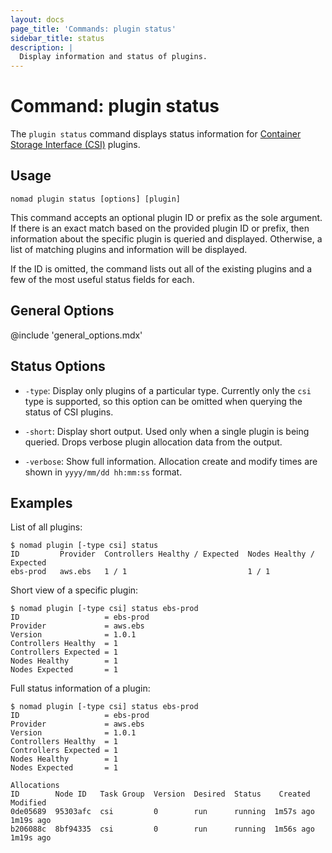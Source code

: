```yaml
---
layout: docs
page_title: 'Commands: plugin status'
sidebar_title: status
description: |
  Display information and status of plugins.
---
```


# Command: plugin status

The `plugin status` command displays status information for [Container
Storage Interface (CSI)][csi] plugins.

## Usage

```plaintext
nomad plugin status [options] [plugin]
```

This command accepts an optional plugin ID or prefix as the sole argument. If there
is an exact match based on the provided plugin ID or prefix, then information about
the specific plugin is queried and displayed. Otherwise, a list of matching plugins
and information will be displayed.

If the ID is omitted, the command lists out all of the existing plugins and a few
of the most useful status fields for each.

## General Options

@include 'general_options.mdx'

## Status Options

- `-type`: Display only plugins of a particular type. Currently only
  the `csi` type is supported, so this option can be omitted when
  querying the status of CSI plugins.

- `-short`: Display short output. Used only when a single plugin is being queried.
  Drops verbose plugin allocation data from the output.

- `-verbose`: Show full information. Allocation create and modify times are
  shown in `yyyy/mm/dd hh:mm:ss` format.

## Examples

List of all plugins:

```shell
$ nomad plugin [-type csi] status
ID         Provider  Controllers Healthy / Expected  Nodes Healthy / Expected
ebs-prod   aws.ebs   1 / 1                           1 / 1
```

Short view of a specific plugin:

```shell
$ nomad plugin [-type csi] status ebs-prod
ID                   = ebs-prod
Provider             = aws.ebs
Version              = 1.0.1
Controllers Healthy  = 1
Controllers Expected = 1
Nodes Healthy        = 1
Nodes Expected       = 1
```

Full status information of a plugin:

```shell
$ nomad plugin [-type csi] status ebs-prod
ID                   = ebs-prod
Provider             = aws.ebs
Version              = 1.0.1
Controllers Healthy  = 1
Controllers Expected = 1
Nodes Healthy        = 1
Nodes Expected       = 1

Allocations
ID        Node ID   Task Group  Version  Desired  Status    Created    Modified
0de05689  95303afc  csi         0        run      running  1m57s ago  1m19s ago
b206088c  8bf94335  csi         0        run      running  1m56s ago  1m19s ago
```

[csi]: https://github.com/container-storage-interface/spec
